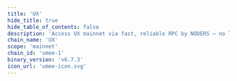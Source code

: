 ```yaml
---
title: 'UX'
hide_title: true
hide_table_of_contents: false
description: 'Access UX mainnet via fast, reliable RPC by NODERS — no limits, Omnichain-ready, and built for scalable Web3'
chain_name: 'UX'
scope: 'mainnet'
chain_id: 'umee-1'
binary_version: 'v6.7.3'
icon_url: 'umee-icon.svg'
---
```



<ChainLayout>
  <ChainHero
    name="UX"
    iconUrl="img/umee-icon.svg"
    bgColor="#c6a9ff"
    scope="mainnet"
    chainId="umee-1"
    nodeVersion="v6.7.3"
    token=""
    stakeUrl=""
    restakeUrl=""
    websiteUrl="https://www.ux.xyz/"
    githubUrl="https://github.com/umee-network"
    xUrl="https://x.com/ux_xyz"
    discordUrl="https://discord.com/invite/uxchain"
  />

  <ProductLinks
    appUrl=""
    appImageUrl="img/products/"
    explorerUrl=""
    explorerImageUrl="img/products/"
    faucetUrl=""
  />

  <ToolsGrid
    chainName="umee"
    scope="mainnet"
    showInstall={true}
    showUpgrade={true}
    showGenesis={true}
    showCli={true}
    showEndpoints={true}
    showStateSync={true}
    showSnapshot={true}
    showLivePeers={true}
    showSeed={true}
    showAddressBook={true}
    showExplorersList={false}
    showPublicEndpoints={false}
    showUsefulTools={false}
    showUpgradeWatcher={false}
  />

</ChainLayout>
